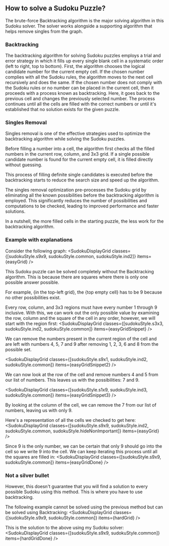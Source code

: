 


## How to solve a Sudoku Puzzle?


The brute-force <Link href="https://en.wikipedia.org/wiki/Sudoku_solving_algorithms#Backtracking">Backtracking algorithm</Link> is the major solving algorithm in this Sudoku solver. The solver works alongside a supporting algorithm that helps remove singles from the graph.

### Backtracking
The backtracking algorithm for solving Sudoku puzzles employs a trial and error strategy in 
which it fills up every single blank cell in a systematic order (left to right, top to 
bottom). First, the algorithm chooses the logical candidate number for the current 
empty cell. If the chosen number complies with all the Sudoku rules, the algorithm 
moves to the next cell recursively and does the same. If the chosen number does not 
comply with the Sudoku rules or no number can be placed in the current cell, then it 
proceeds with a process known as backtracking. Here, it goes back to the previous cell
and changes the previously selected number. The process continues until all the cells 
are filled with the correct numbers or until it's established that no solution exists 
for the given puzzle.

### Singles Removal
Singles removal is one of the effective strategies used to optimize the backtracking 
algorithm while solving the Sudoku puzzles.

Before filling a number into a cell, the algorithm first checks all the filled numbers in 
the current row, column, and 3x3 grid. If a single possible candidate number is found for 
the current empty cell, it is filled directly without guessing. 

This process of filling definite single candidates is executed before the backtracking 
starts to reduce the search size and speed up the algorithm. 

The singles removal optimization pre-processes the Sudoku grid by eliminating all the 
known possibilities before the backtracking algorithm is employed. This significantly 
reduces the number of possibilities and computations to be checked, leading to improved 
performance and faster solutions. 

In a nutshell, the more filled cells in the starting puzzle, the less work for the 
backtracking algorithm.


### Example with explanations
Consider the following graph:
<SudokuDisplayGrid classes={[sudokuStyle.s9x9, sudokuStyle.common, sudokuStyle.ind2]} items={easyGrid} />

This Sudoku puzzle can be solved completely without the Backtracking algorithm.
This is because there are squares where there is only one possible answer possible. 

For example, {<span className={styles.ind1}>in the top-left grid</span>}, the {<span className={styles.ind2}>top empty cell</span>} has to be 9 because no other possibilities exist.

Every row, column, and 3x3 regions must have every number 1 through 9 inclusive. With this,
we can work out the only possible value by examining the row, column and the square of the cell in any order,
however, we will start with the region first:
<SudokuDisplayGrid classes={[sudokuStyle.s3x3, sudokuStyle.ind2, sudokuStyle.common]} items={easyGridSnippet} />

We can remove the numbers present in the current region of the cell and are left with numbers 4, 5, 7 and 9 after
removing 1, 2, 3, 6 and 8 from the possible set.

<SudokuDisplayGrid classes={[sudokuStyle.s9x1, sudokuStyle.ind2, sudokuStyle.common]} items={easyGridSnippet2} />

We can now look at the row of the cell and remove numbers 4 and 5 from our list of numbers.
This leaves us with the possibilities: 7 and 9.

<SudokuDisplayGrid classes={[sudokuStyle.s1x9, sudokuStyle.ind3, sudokuStyle.common]} items={easyGridSnippet3} />

By looking at the column of the cell, we can remove the 7 from our list of numbers, leaving us with only 9.

Here's a representation of all the cells we checked to get here:
<SudokuDisplayGrid classes={[sudokuStyle.s9x9, sudokuStyle.ind2, sudokuStyle.common, sudokuStyle.hideNonImportant]} items={easyGrid} />

Since 9 is the only number, we can be certain that only 9 should go into the cell so we write 9 into the cell.
We can keep iterating this process until all the squares are filled in:
<SudokuDisplayGrid classes={[sudokuStyle.s9x9, sudokuStyle.common]} items={easyGridDone} />

### Not a silver bullet
However, this doesn't guarantee that you will find a solution to every possible Sudoku using this method.
This is where you have to use backtracking.

The following example cannot be solved using the previous method but can be solved using Backtracking:
<SudokuDisplayGrid classes={[sudokuStyle.s9x9, sudokuStyle.common]} items={hardGrid} />

This is the solution to the above using my Sudoku solver:
<SudokuDisplayGrid classes={[sudokuStyle.s9x9, sudokuStyle.common]} items={hardGridDone} />
